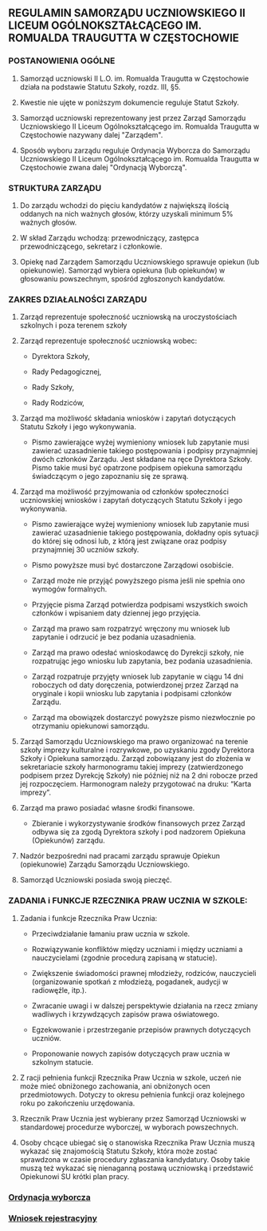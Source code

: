 ## REGULAMIN SAMORZĄDU UCZNIOWSKIEGO II LICEUM OGÓLNOKSZTAŁCĄCEGO IM. ROMUALDA TRAUGUTTA W CZĘSTOCHOWIE
### POSTANOWIENIA OGÓLNE

1. Samorząd uczniowski II L.O. im. Romualda Traugutta w Częstochowie działa na podstawie Statutu Szkoły, rozdz. III, §5.

2. Kwestie nie ujęte w poniższym dokumencie reguluje Statut Szkoły.

3. Samorząd uczniowski reprezentowany jest przez Zarząd Samorządu Uczniowskiego II Liceum Ogólnokształcącego im. Romualda Traugutta w Częstochowie nazywany dalej "Zarządem".

4. Sposób wyboru zarządu reguluje Ordynacja Wyborcza do Samorządu Uczniowskiego II Liceum Ogólnokształcącego im. Romualda Traugutta w Częstochowie zwana dalej "Ordynacją Wyborczą".

### STRUKTURA ZARZĄDU

1. Do zarządu wchodzi do pięciu kandydatów z największą ilością oddanych na nich ważnych głosów, którzy uzyskali minimum 5% ważnych głosów.

2. W skład Zarządu wchodzą: przewodniczący, zastępca przewodniczącego, sekretarz i członkowie.

3. Opiekę nad Zarządem Samorządu Uczniowskiego sprawuje opiekun (lub opiekunowie). Samorząd wybiera opiekuna (lub opiekunów) w głosowaniu powszechnym, spośród zgłoszonych kandydatów.

### ZAKRES DZIAŁALNOŚCI ZARZĄDU

1. Zarząd reprezentuje społeczność uczniowską na uroczystościach szkolnych i poza terenem szkoły

2. Zarząd reprezentuje społeczność uczniowską wobec:

    - Dyrektora Szkoły,
    -  Rady Pedagogicznej,

    -  Rady Szkoły,

    -  Rady Rodziców,

3. Zarząd ma możliwość składania wniosków i zapytań dotyczących Statutu Szkoły i jego wykonywania.

    - Pismo zawierające wyżej wymieniony wniosek lub zapytanie musi zawierać uzasadnienie takiego postępowania i podpisy przynajmniej dwóch członków Zarządu. Jest składane na ręce Dyrektora Szkoły. Pismo takie musi być opatrzone podpisem opiekuna samorządu świadczącym o jego zapoznaniu się ze sprawą.

4. Zarząd ma możliwość przyjmowania od członków społeczności uczniowskiej wniosków i zapytań dotyczących Statutu Szkoły i jego wykonywania.

    - Pismo zawierające wyżej wymieniony wniosek lub zapytanie musi zawierać uzasadnienie takiego postępowania, dokładny opis sytuacji do której się odnosi lub, z którą jest związane oraz podpisy przynajmniej 30 uczniów szkoły.

    - Pismo powyższe musi być dostarczone Zarządowi osobiście.

    - Zarząd może nie przyjąć powyższego pisma jeśli nie spełnia ono wymogów formalnych.

    - Przyjęcie pisma Zarząd potwierdza podpisami wszystkich swoich członków i wpisaniem daty dziennej jego przyjęcia.

    - Zarząd ma prawo sam rozpatrzyć wręczony mu wniosek lub zapytanie i odrzucić je bez podania uzasadnienia.

    - Zarząd ma prawo odesłać wnioskodawcę do Dyrekcji szkoły, nie rozpatrując jego wniosku lub zapytania, bez podania uzasadnienia.

    - Zarząd rozpatruje przyjęty wniosek lub zapytanie w ciągu 14 dni roboczych od daty doręczenia, potwierdzonej przez Zarząd na oryginale i kopii wniosku lub zapytania i podpisami członków Zarządu.

    - Zarząd ma obowiązek dostarczyć powyższe pismo niezwłocznie po otrzymaniu opiekunowi samorządu.

5. Zarząd Samorządu Uczniowskiego ma prawo organizować na terenie szkoły imprezy kulturalne i rozrywkowe, po uzyskaniu zgody Dyrektora Szkoły i Opiekuna samorządu. Zarząd zobowiązany jest do złożenia w sekretariacie szkoły harmonogramu takiej imprezy (zatwierdzonego podpisem przez Dyrekcję Szkoły) nie później niż na 2 dni robocze przed jej rozpoczęciem. Harmonogram należy przygotować na druku: “Karta imprezy”.

6. Zarząd ma prawo posiadać własne środki finansowe.

    - Zbieranie i wykorzystywanie środków finansowych przez Zarząd odbywa się za zgodą Dyrektora szkoły i pod nadzorem Opiekuna (Opiekunów) zarządu.

7. Nadzór bezpośredni nad pracami zarządu sprawuje Opiekun (opiekunowie) Zarządu Samorządu Uczniowskiego.

8. Samorząd Uczniowski posiada swoją pieczęć.

### ZADANIA i FUNKCJE RZECZNIKA PRAW UCZNIA W SZKOLE:

1. Zadania i funkcje Rzecznika Praw Ucznia:

    - Przeciwdziałanie łamaniu praw ucznia w szkole.

    - Rozwiązywanie konfliktów między uczniami i między uczniami a nauczycielami (zgodnie procedurą zapisaną w statucie).

    - Zwiększenie świadomości prawnej młodzieży, rodziców, nauczycieli (organizowanie spotkań z młodzieżą, pogadanek, audycji w radiowęźle, itp.).

    - Zwracanie uwagi i w dalszej perspektywie działania na rzecz zmiany wadliwych i krzywdzących zapisów prawa oświatowego.

    - Egzekwowanie i przestrzeganie przepisów prawnych dotyczących uczniów.

    - Proponowanie nowych zapisów dotyczących praw ucznia w szkolnym statucie.

2. Z racji pełnienia funkcji Rzecznika Praw Ucznia w szkole, uczeń nie może mieć obniżonego zachowania, ani obniżonych ocen przedmiotowych. Dotyczy to okresu pełnienia funkcji oraz kolejnego roku po zakończeniu urzędowania.

3. Rzecznik Praw Ucznia jest wybierany przez Samorząd Uczniowski w standardowej procedurze wyborczej, w wyborach powszechnych.

4. Osoby chcące ubiegać się o stanowiska Rzecznika Praw Ucznia muszą wykazać się znajomością Statutu Szkoły, która może zostać sprawdzona w czasie procedury zgłaszania kandydatury. Osoby takie muszą też wykazać się nienaganną postawą uczniowską i przedstawić Opiekunowi SU krótki plan pracy.

### [Ordynacja wyborcza](https://docs.google.com/document/d/11WC7FIzAyPSIteEHTlZk76Dy5xlUz4LxOhfS4NMRuwY/edit?usp=sharing)

### [Wniosek rejestracyjny](/docs/wniosek.pdf)